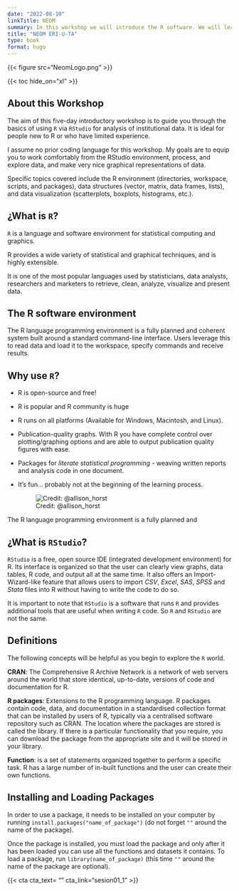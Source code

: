 ```yaml
---
date: "2022-08-10"
linkTitle: NEOM
summary: In this workshop we will introduce the R software. We will learn basic tools for data visualization and analysis. Finally, we will learn how to create automatic reports.
title: "NEOM ERI-U-TA"
type: book
format: hugo
---
```


{{< figure src="NeomLogo.png" >}}

{{< toc hide_on="xl" >}}

## About this Workshop

The aim of this five-day introductory workshop is to guide you through the basics of using `R` via `RStudio` for analysis of institutional data. It is ideal for people new to R or who have limited experience.

I assume no prior coding language for this workshop. My goals are to equip you to work comfortably from the RStudio environment, process, and explore data, and make very nice graphical representations of data.

Specific topics covered include the R environment (directories, workspace, scripts, and packages), data structures (vector, matrix, data frames, lists), and data visualization (scatterplots, boxplots, histograms, etc.).

## ¿What is `R`?

`R` is a language and software environment for statistical computing and graphics.

R provides a wide variety of statistical and graphical techniques, and is highly extensible.

It is one of the most popular languages used by statisticians, data analysts, researchers and marketers to retrieve, clean, analyze, visualize and present data.

## The R software environment

The R language programming environment is a fully planned and coherent system built around a standard command-line interface. Users leverage this to read data and load it to the workspace, specify commands and receive results.

## Why use `R`?

-   R is open-source and free!

-   R is popular and R community is huge

-   R runs on all platforms (Available for Windows, Macintosh, and Linux).

-   Publication-quality graphs. With R you have complete control over plotting/graphing options and are able to output publication quality figures with ease.

-   Packages for *literate statistical programming* - weaving written reports and analysis code in one document.

-   It's fun... probably not at the beginning of the learning process.

    ![Credit: \@allison_horst](r_rollercoaster.png)

The R language programming environment is a fully planned and

## ¿What is `RStudio`?

`RStudio` is a free, open source IDE (integrated development environment) for R. Its interface is organized so that the user can clearly view graphs, data tables, R code, and output all at the same time. It also offers an Import-Wizard-like feature that allows users to import *CSV*, *Excel*, *SAS*, *SPSS* and *Stata* files into R without having to write the code to do so.

It is important to note that `RStudio` is a software that runs `R` and provides additional tools that are useful when writing `R` code. So `R` and `RStudio` are not the same.

## Definitions

The following concepts will be helpful as you begin to explore the `R` world.

**CRAN**: The Comprehensive R Archive Network is a network of web servers around the world that store identical, up-to-date, versions of code and documentation for R.

**R packages**: Extensions to the R programming language. R packages contain code, data, and documentation in a standardised collection format that can be installed by users of R, typically via a centralised software repository such as CRAN. The location where the packages are stored is called the library. If there is a particular functionality that you require, you can download the package from the appropriate site and it will be stored in your library.

**Function**: is a set of statements organized together to perform a specific task. R has a large number of in-built functions and the user can create their own functions.

## Installing and Loading Packages

In order to use a package, it needs to be installed on your computer by running `install.packages("name_of_package")` (do not forget `""` around the name of the package).

Once the package is installed, you must load the package and only after it has been loaded you can use all the functions and datasets it contains. To load a package, run `library(name_of_package)` (this time `""` around the name of the package are optional).

{{< cta cta_text= "" cta_link="sesion01_1" >}}
